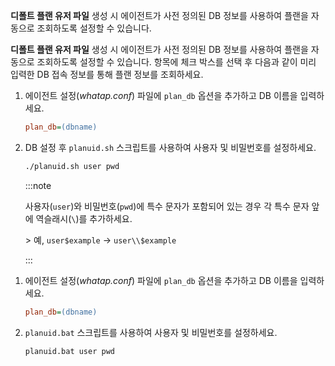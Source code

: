 
<Title level={props.level} hashid="check-default-db-id-values-planuid">디폴트 플랜 조회하기</Title>

<InDoc pages='install-agent'>

**디폴트 플랜 유저 파일** 생성 시 에이전트가 사전 정의된 DB 정보를 사용하여 플랜을 자동으로 조회하도록 설정할 수 있습니다. 

</InDoc>

<Xclude pages='install-agent'>

**디폴트 플랜 유저 파일** 생성 시 에이전트가 사전 정의된 DB 정보를 사용하여 플랜을 자동으로 조회하도록 설정할 수 있습니다. <Cmdname sid="ITM09107" className="uitext" /> 항목에 체크 박스를 선택 후 다음과 같이 미리 입력한 DB 접속 정보를 통해 플랜 정보를 조회하세요.

</Xclude>

<Tabs>
<TabItem value='linux-dfp' label='Linux' default>

1. 에이전트 설정(*whatap.conf*) 파일에 `plan_db` 옵션을 추가하고 DB 이름을 입력하세요.

    ```ini title='whatap.conf'
    plan_db=(dbname)
    ```

1. DB 설정 후 `planuid.sh` 스크립트를 사용하여 사용자 및 비밀번호를 설정하세요.

    ```bash 
    ./planuid.sh user pwd
    ```

    :::note 

    사용자(`user`)와 비밀번호(`pwd`)에 특수 문자가 포함되어 있는 경우 각 특수 문자 앞에 역슬래시(`\`)를 추가하세요.

    <HighlightBackslash />
    > 예, <code>user$example</code> → <code className="highlight-backslash">user\\$example</code> 

    :::

</TabItem>

<TabItem value='windows-dfp' label='Windows' default>

1. 에이전트 설정(*whatap.conf*) 파일에 `plan_db` 옵션을 추가하고 DB 이름을 입력하세요.

    ```ini title='whatap.conf'
    plan_db=(dbname)
    ```

1. `planuid.bat` 스크립트를 사용하여 사용자 및 비밀번호를 설정하세요.

    ```bash 
    planuid.bat user pwd
    ```

</TabItem>
</Tabs>